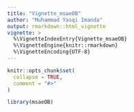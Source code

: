 ```yaml
---
title: "Vignette_msaeOB"
author: "Muhammad Yasqi Imanda"
output: rmarkdown::html_vignette
vignette: >
  %\VignetteIndexEntry{Vignette_msaeOB}
  %\VignetteEngine{knitr::rmarkdown}
  %\VignetteEncoding{UTF-8}
---
```


```r
knitr::opts_chunk$set(
  collapse = TRUE,
  comment = "#>"
)
```

```r
library(msaeOB)
```
